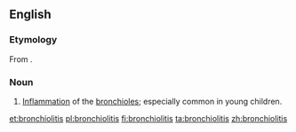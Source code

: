 ==English==
{{wikipedia}}
===Etymology===
From {{suffix|bronchiole|itis}}.

===Noun===
{{en-noun|-}}

# {{context|medicine}} [[inflammation|Inflammation]] of the [[bronchiole]]s; especially common in young children.

[[et:bronchiolitis]]
[[pl:bronchiolitis]]
[[fi:bronchiolitis]]
[[ta:bronchiolitis]]
[[zh:bronchiolitis]]